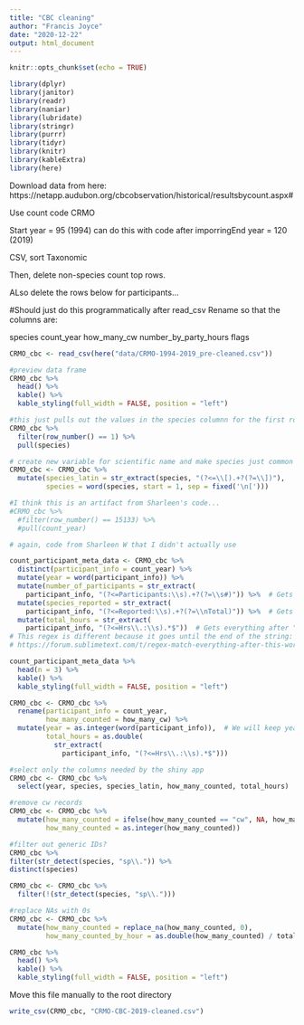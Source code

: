 ```yaml
---
title: "CBC cleaning"
author: "Francis Joyce"
date: "2020-12-22"
output: html_document
---
```


```r
knitr::opts_chunk$set(echo = TRUE)
```


```r
library(dplyr)
library(janitor)
library(readr)
library(naniar)
library(lubridate)
library(stringr)
library(purrr)
library(tidyr)
library(knitr)
library(kableExtra)
library(here)
```

Download data from here: https://netapp.audubon.org/cbcobservation/historical/resultsbycount.aspx#

Use count code CRMO

Start year = 95 (1994)
can do this with code after imporringEnd year = 120 (2019)

CSV, sort Taxonomic

Then, delete non-species count top rows.

ALso delete the rows below for participants...

#Should just do this programmatically after read_csv
Rename so that the columns are:

species
count_year
how_many_cw	
number_by_party_hours
flags

```r
CRMO_cbc <- read_csv(here("data/CRMO-1994-2019_pre-cleaned.csv"))
```


```r
#preview data frame
CRMO_cbc %>%
  head() %>%
  kable() %>%
  kable_styling(full_width = FALSE, position = "left")

```


```r
#this just pulls out the values in the species columnn for the first row
CRMO_cbc %>% 
  filter(row_number() == 1) %>% 
  pull(species)
```

```r
# create new variable for scientific name and make species just common name
CRMO_cbc <- CRMO_cbc %>%
  mutate(species_latin = str_extract(species, "(?<=\\[).+?(?=\\])"),
         species = word(species, start = 1, sep = fixed('\n[')))
```


```r
#I think this is an artifact from Sharleen's code...
#CRMO_cbc %>% 
  #filter(row_number() == 15133) %>% 
  #pull(count_year)
```

```r
# again, code from Sharleen W that I didn't actually use

count_participant_meta_data <- CRMO_cbc %>%
  distinct(participant_info = count_year) %>%
  mutate(year = word(participant_info)) %>%
  mutate(number_of_participants = str_extract(
    participant_info, "(?<=Participants:\\s).+?(?=\\s#)")) %>%  # Gets everything between "Participants: " and " #"
  mutate(species_reported = str_extract(
    participant_info, "(?<=Reported:\\s).+?(?=\\nTotal)")) %>%  # Gets everything between "Reported: " and "Total"
  mutate(total_hours = str_extract(
    participant_info, "(?<=Hrs\\.:\\s).*$"))  # Gets everything after "Hrs.: "
# This regex is different because it goes until the end of the string:
# https://forum.sublimetext.com/t/regex-match-everything-after-this-word/20764

count_participant_meta_data %>%
  head(n = 3) %>%
  kable() %>%
  kable_styling(full_width = FALSE, position = "left")
```


```r
CRMO_cbc <- CRMO_cbc %>%
  rename(participant_info = count_year,
         how_many_counted = how_many_cw) %>%
  mutate(year = as.integer(word(participant_info)),  # We will keep year and total_hours
         total_hours = as.double(
           str_extract(
             participant_info, "(?<=Hrs\\.:\\s).*$")))
```

```r
#select only the columns needed by the shiny app
CRMO_cbc <- CRMO_cbc %>%
  select(year, species, species_latin, how_many_counted, total_hours)
```


```r
#remove cw records
CRMO_cbc <- CRMO_cbc %>%
  mutate(how_many_counted = ifelse(how_many_counted == "cw", NA, how_many_counted),
         how_many_counted = as.integer(how_many_counted))
```

```r
#filter out generic IDs?
CRMO_cbc %>%
filter(str_detect(species, "sp\\.")) %>%
distinct(species)
```


```r
CRMO_cbc <- CRMO_cbc %>%
  filter(!(str_detect(species, "sp\\.")))
```

```r
#replace NAs with 0s
CRMO_cbc <- CRMO_cbc %>%
  mutate(how_many_counted = replace_na(how_many_counted, 0),
         how_many_counted_by_hour = as.double(how_many_counted) / total_hours)
```

```r
CRMO_cbc %>%
  head() %>%
  kable() %>%
  kable_styling(full_width = FALSE, position = "left")
```

Move this file manually to the root directory

```r
write_csv(CRMO_cbc, "CRMO-CBC-2019-cleaned.csv")
```

